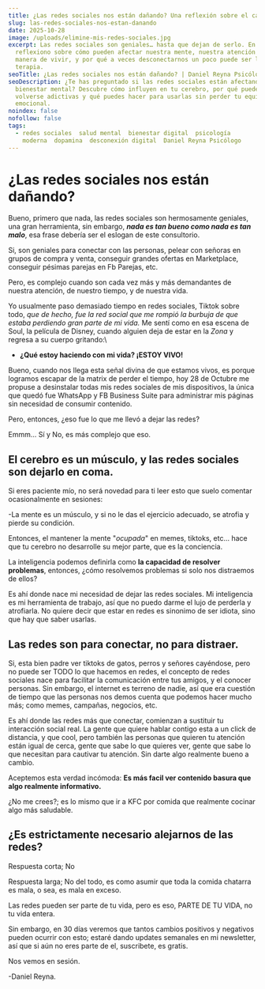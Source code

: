 ```yaml
---
title: ¿Las redes sociales nos están dañando? Una reflexión sobre el cansancio digital
slug: las-redes-sociales-nos-estan-danando
date: 2025-10-28
image: /uploads/elimine-mis-redes-sociales.jpg
excerpt: Las redes sociales son geniales… hasta que dejan de serlo. En este post
  reflexiono sobre cómo pueden afectar nuestra mente, nuestra atención y nuestra
  manera de vivir, y por qué a veces desconectarnos un poco puede ser la mejor
  terapia.
seoTitle: ¿Las redes sociales nos están dañando? | Daniel Reyna Psicólogo
seoDescription: ¿Te has preguntado si las redes sociales están afectando tu
  bienestar mental? Descubre cómo influyen en tu cerebro, por qué pueden
  volverse adictivas y qué puedes hacer para usarlas sin perder tu equilibrio
  emocional.
noindex: false
nofollow: false
tags:
  - redes sociales  salud mental  bienestar digital  psicología
    moderna  dopamina  desconexión digital  Daniel Reyna Psicólogo
---
```

# ¿Las redes sociales nos están dañando?

Bueno, primero que nada, las redes sociales son hermosamente geniales, una gran herramienta, sin embargo, ***nada es tan bueno como nada es tan malo***, esa frase debería ser el eslogan de este consultorio.

Si, son geniales para conectar con las personas, pelear con señoras en grupos de compra y venta, conseguir grandes ofertas en Marketplace, conseguir pésimas parejas en Fb Parejas, etc. 

Pero, es complejo cuando son cada vez más y más demandantes de nuestra atención, de nuestro tiempo, y de nuestra vida.

Yo usualmente paso demasiado tiempo en redes sociales, Tiktok sobre todo, *que de hecho, fue la red social que me rompió la burbuja de que estaba perdiendo gran parte de mi vida.* Me sentí como en esa escena de Soul, la película de Disney, cuando alguien deja de estar en la *Zona* y regresa a su cuerpo gritando:\

* **¿Qué estoy haciendo con mi vida? ¡ESTOY VIVO!**

Bueno, cuando nos llega esta señal divina de que estamos vivos, es porque logramos escapar de la matrix de perder el tiempo, hoy 28 de Octubre me propuse a desinstalar todas mis redes sociales de mis dispositivos, la única que quedó fue WhatsApp y FB Business Suite para administrar mis páginas sin necesidad de consumir contenido.

Pero, entonces, ¿eso fue lo que me llevó a dejar las redes?

Emmm... Sí y No, es más complejo que eso. 

## El cerebro es un músculo, y las redes sociales son dejarlo en coma.

Si eres paciente mío, no será novedad para ti leer esto que suelo comentar ocasionalmente en sesiones:

\-La mente es un músculo, y si no le das el ejercicio adecuado, se atrofia y pierde su condición.

Entonces, el mantener la mente "*ocupada*" en memes, tiktoks, etc... hace que tu cerebro no desarrolle su mejor parte, que es la conciencia.

La inteligencia podemos definirla como **la capacidad de resolver problemas**, entonces, ¿cómo resolvemos problemas si solo nos distraemos de ellos?

Es ahí donde nace mi necesidad de dejar las redes sociales. Mi inteligencia es mi herramienta de trabajo, así que no puedo darme el lujo de perderla y atrofiarla. No quiere decir que estar en redes es sinonimo de ser idiota, sino que hay que saber usarlas. 

## Las redes son para conectar, no para distraer.

Si, esta bien padre ver tiktoks de gatos, perros y señores cayéndose, pero no puede ser TODO lo que hacemos en redes, el concepto de redes sociales nace para facilitar la comunicación entre tus amigos, y el conocer personas. Sin embargo, el internet es terreno de nadie, así que era cuestión de tiempo que las personas nos demos cuenta que podemos hacer mucho más; como memes, campañas, negocios, etc.

Es ahí donde las redes más que conectar, comienzan a sustituir tu interacción social real. La gente que quiere hablar contigo esta a un click de distancia, y que cool, pero también las personas que quieren tu atención están igual de cerca, gente que sabe lo que quieres ver, gente que sabe lo que necesitan para cautivar tu atención. Sin darte algo realmente bueno a cambio. 

Aceptemos esta verdad incómoda: **Es más facil ver contenido basura que algo realmente informativo.** 

¿No me crees?; es lo mismo que ir a KFC por comida que realmente cocinar algo más saludable. 

## ¿Es  estrictamente necesario alejarnos de las redes?

Respuesta corta; No

Respuesta larga; No del todo, es como asumir que toda la comida chatarra es mala, o sea, es mala en exceso.

Las redes pueden ser parte de tu vida, pero es eso, PARTE DE TU VIDA, no tu vida entera. 

Sin embargo, en 30 días veremos que tantos cambios positivos y negativos pueden ocurrir con esto; estaré dando updates semanales en mi newsletter, así que si aún no eres parte de el, suscribete, es gratis. 

Nos vemos en sesión.

\-Daniel Reyna.
